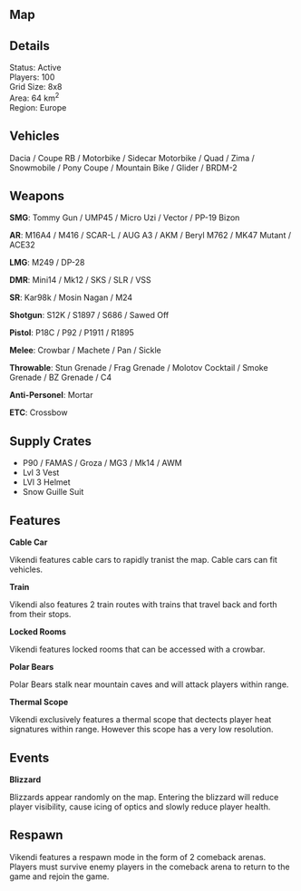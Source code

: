 
## Map

<MapBox name="Vikendi"/>

## Details

Status: Active  
Players: 100  
Grid Size: 8x8  
Area: 64 km<sup>2</sup>  
Region: Europe 

## Vehicles

Dacia / Coupe RB / Motorbike / Sidecar Motorbike / Quad / Zima / Snowmobile / Pony Coupe / Mountain Bike / Glider / BRDM-2  

## Weapons

**SMG**: Tommy Gun / UMP45 / Micro Uzi / Vector / PP-19 Bizon  

**AR**: M16A4 / M416 / SCAR-L / AUG A3 / AKM / Beryl M762 / MK47 Mutant / ACE32  

**LMG**: M249 / DP-28  

**DMR**: Mini14 / Mk12 / SKS / SLR / VSS  

**SR**: Kar98k / Mosin Nagan / M24

**Shotgun**: S12K / S1897 / S686 / Sawed Off  

**Pistol**: P18C / P92 / P1911 / R1895  

**Melee**: Crowbar / Machete / Pan / Sickle  

**Throwable**: Stun Grenade / Frag Grenade / Molotov Cocktail / Smoke Grenade / BZ Grenade / C4  

**Anti-Personel**: Mortar  

**ETC**: Crossbow  

## Supply Crates

- P90 / FAMAS / Groza / MG3 / Mk14 / AWM
- Lvl 3 Vest
- LVl 3 Helmet
- Snow Guille Suit  

## Features

**Cable Car**  

Vikendi features cable cars to rapidly tranist the map. Cable cars can fit vehicles. 

**Train**  

Vikendi also features 2 train routes with trains that travel back and forth from their stops.  

**Locked Rooms**  

Vikendi features locked rooms that can be accessed with a crowbar.  

**Polar Bears**  

Polar Bears stalk near mountain caves and will attack players within range.  

**Thermal Scope**  

Vikendi exclusively features a thermal scope that dectects player heat signatures within range. However this scope has a very low resolution.  

## Events

**Blizzard**  

Blizzards appear randomly on the map. Entering the blizzard will reduce player visibility, cause icing of optics and slowly reduce player health.  

## Respawn

Vikendi features a respawn mode in the form of 2 comeback arenas. Players must survive enemy players in the comeback arena to return to the game and rejoin the game.  